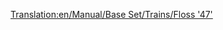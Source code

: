 [[Translation:en/Manual/Base Set/Trains/Floss '47']]
{{hu/Manual/Base Set/Trains/Navbox Mozdonyok}}
{{hu/Manual/Base Set/Trains/Vonatok|Name=Floss "47"
|Image=[[File:en/Manual/Base Set/Trains/Floss47.png]]
|Image=[[File:en/Manual/Base Set/Trains/Floss47.png]]
|Cost=£21,093 ($42.186)
|Speed=160 km/h (100 mph)
|Weight=112 t
|Power=2,580 LE (1.924 kW)
|Annual=£2,132 ($4.264)
|Designed=1962
|Lifespan=22
|Capacity=N/A
|Leírás=A mozdonyok büszkesége: bárki, aki az [[hu/Manual/Base Set/Trains/UU '37'|UU "37"]] használatához szokott, nagyra fogja értékelni félelmetes ereje és sebessége miatt. Bár meglehetősen sokba kerül, elődei képességeit jóval meghaladja, és talán a legjobb a dízelmozdony.
|Valósság=''British Rail 47'' sorozat
}}